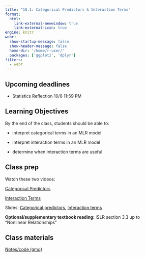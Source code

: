 ```yaml
---
title: "10.1: Categorical Predictors & Interaction Terms"
format: 
  html:
    link-external-newwindow: true
    link-external-icon: true
engine: knitr
webr: 
  show-startup-message: false
  show-header-message: false
  home-dir: '/home/r-user/'
  packages: ['ggplot2', 'dplyr']
filters:
  - webr
---
```


## Upcoming deadlines

-   Statistics Reflection 10/6 11:59 PM

## Learning Objectives

By the end of the class, students should be able to:

-   interpret categorical terms in an MLR model

-   interpret interaction terms in an MLR model

-   determine when interaction terms are useful

## Class prep

Watch these two videos:

[Categorical Predictors](https://duke.zoom.us/rec/share/Twy1aOiiRTEFfHDdBeZw3Ob7XsP4VKFNjUykYKHrG5VlaIPeAnnAzjdmxt2liA5e.ILCiyjBFOum64j3F?startTime=1693327422000)

[Interaction Terms](https://duke.zoom.us/rec/share/zCKUC8FA7hW0LUdlt0a1dEnUG_HM-WkubTLLENkV7G1vLamJd5zCXvubVSZwrClo.RSooMYgmIiznvShI?startTime=1693358850000)

Slides: [Categorical predictors](IDS702_categoricalpredictors.pdf), [Interaction terms](IDS702_interaction.pdf)

**Optional/supplementary textbook reading**: ISLR section 3.3 up to "Nonlinear Relationships"

## Class materials

[Notes/code (qmd)](_CategoricalInteraction_code.qmd)

